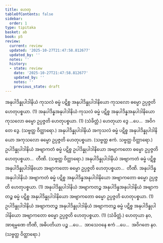 ```yaml
---
title: ဟေတု
tableOfContents: false
sidebar:
  order: 1
type: tipitaka
basket: ab
book: p5
review:
  current: review
  updated: '2025-10-27T21:47:58.812677'
  updated_by: ''
  notes: ''
  history:
  - state: review
    date: '2025-10-27T21:47:58.812677'
    updated_by: ''
    notes: ''
    previous_state: draft
---
```



<ReviewStatus review={frontmatter.review} showDetails={true} />

<HypothesisAnnotation frontmatter={frontmatter} />

<DynamicBreadcrumb />

<Division number="8" book="p5" e="ch" v="39" p="3">

<Paragraph number="318" book="p5">
အနုပါဒိန္နုပါဒါနိယံ ကုသလံ ဓမ္မံ ပဋိစ္စ အနုပါဒိန္နုပါဒါနိယော ကုသလော ဓမ္မော ဥပ္ပဇ္ဇတိ ဟေတုပစ္စယာ. (1)
</Paragraph>

<Paragraph number="319" book="p5">
အနုပါဒိန္နအနုပါဒါနိယံ ကုသလံ ဓမ္မံ ပဋိစ္စ အနုပါဒိန္နအနုပါဒါနိယော ကုသလော ဓမ္မော ဥပ္ပဇ္ဇတိ ဟေတုပစ္စယာ. (1) (သံခိတ္တံ.)
</Paragraph>

<Paragraph number="320" book="p5">
ဟေတုယာ ဒွေ …ပေ…  အဝိဂတေ ဒွေ. (သဗ္ဗတ္ထ ဝိတ္ထာရော.)
</Paragraph>

<Paragraph number="321" book="p5">
အနုပါဒိန္နုပါဒါနိယံ အကုသလံ ဓမ္မံ ပဋိစ္စ အနုပါဒိန္နုပါဒါနိယော အကုသလော ဓမ္မော ဥပ္ပဇ္ဇတိ ဟေတုပစ္စယာ. (သဗ္ဗတ္ထ ဧကံ. သဗ္ဗတ္ထ ဝိတ္ထာရော.)
</Paragraph>

</Division>
<Division number="9" book="p5" e="ch" v="39" p="3">

<Paragraph number="322" book="p5">
ဥပါဒိန္နုပါဒါနိယံ အဗျာကတံ ဓမ္မံ ပဋိစ္စ ဥပါဒိန္နုပါဒါနိယော အဗျာကတော ဓမ္မော ဥပ္ပဇ္ဇတိ ဟေတုပစ္စယာ…  တီဏိ. (သဗ္ဗတ္ထ ဝိတ္ထာရော.)
</Paragraph>

<Paragraph number="323" book="p5">
အနုပါဒိန္နုပါဒါနိယံ အဗျာကတံ ဓမ္မံ ပဋိစ္စ အနုပါဒိန္နုပါဒါနိယော အဗျာကတော ဓမ္မော ဥပ္ပဇ္ဇတိ ဟေတုပစ္စယာ…  တီဏိ.
</Paragraph>

<Paragraph number="324" book="p5">
အနုပါဒိန္နအနုပါဒါနိယံ အဗျာကတံ ဓမ္မံ ပဋိစ္စ အနုပါဒိန္နအနုပါဒါနိယော အဗျာကတော ဓမ္မော ဥပ္ပဇ္ဇတိ ဟေတုပစ္စယာ. (1)
</Paragraph>

<Paragraph number="325" book="p5">
အနုပါဒိန္နုပါဒါနိယံ အဗျာကတဉ္စ အနုပါဒိန္နအနုပါဒါနိယံ အဗျာကတဉ္စ ဓမ္မံ ပဋိစ္စ အနုပါဒိန္နုပါဒါနိယော အဗျာကတော ဓမ္မော ဥပ္ပဇ္ဇတိ ဟေတုပစ္စယာ. (1)
</Paragraph>

<Paragraph number="326" book="p5">
ဥပါဒိန္နုပါဒါနိယံ အဗျာကတဉ္စ အနုပါဒိန္နုပါဒါနိယံ အဗျာကတဉ္စ ဓမ္မံ ပဋိစ္စ အနုပါဒိန္နုပါဒါနိယော အဗျာကတော ဓမ္မော ဥပ္ပဇ္ဇတိ ဟေတုပစ္စယာ. (1) (သံခိတ္တံ.)
</Paragraph>

<Paragraph number="327" book="p5">
ဟေတုယာ နဝ, အာရမ္မဏေ တီဏိ, အဓိပတိယာ ပဉ္စ …ပေ…  အာသေဝနေ ဧကံ …ပေ…  အဝိဂတေ နဝ. (သဗ္ဗတ္ထ ဝိတ္ထာရော.)
</Paragraph>
</Division>